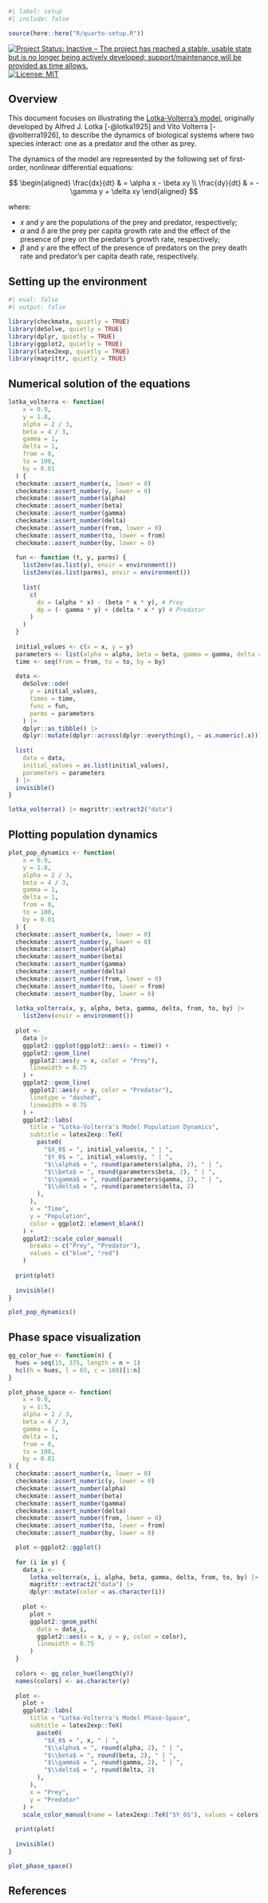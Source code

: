 ```r
#| label: setup
#| include: false

source(here::here("R/quarto-setup.R"))
```

<!-- badges: start -->
[![Project Status: Inactive – The project has reached a stable, usable state but is no longer being actively developed; support/maintenance will be provided as time allows.](https://www.repostatus.org/badges/latest/inactive.svg)](https://www.repostatus.org/#inactive)
[![License: MIT](https://img.shields.io/badge/license-MIT-green)](https://choosealicense.com/licenses/mit/)
<!-- badges: end -->

## Overview

This document focuses on illustrating the [Lotka-Volterra's model](https://en.wikipedia.org/wiki/Lotka%E2%80%93Volterra_equations), originally developed by Alfred J. Lotka [-@lotka1925] and Vito Volterra [-@volterra1926], to describe the dynamics of biological systems where two species interact: one as a predator and the other as prey.

The dynamics of the model are represented by the following set of first-order, nonlinear differential equations:

$$
\begin{aligned}
\frac{dx}{dt} & = \alpha x - \beta xy \\
\frac{dy}{dt} & = - \gamma y + \delta xy
\end{aligned}
$$

where:

- $x$ and $y$ are the populations of the prey and predator, respectively;
- $\alpha$ and $\delta$ are the prey per capita growth rate and the effect of the presence of prey on the predator's growth rate, respectively;
- $\beta$ and $\gamma$ are the effect of the presence of predators on the prey death rate and predator's per capita death rate, respectively.

## Setting up the environment

```r
#| eval: false
#| output: false

library(checkmate, quietly = TRUE)
library(deSolve, quietly = TRUE)
library(dplyr, quietly = TRUE)
library(ggplot2, quietly = TRUE)
library(latex2exp, quietly = TRUE)
library(magrittr, quietly = TRUE)
```

## Numerical solution of the equations

```r
lotka_volterra <- function(
    x = 0.9, 
    y = 1.8, 
    alpha = 2 / 3, 
    beta = 4 / 3, 
    gamma = 1, 
    delta = 1, 
    from = 0, 
    to = 100,
    by = 0.01
  ) {
  checkmate::assert_number(x, lower = 0)
  checkmate::assert_number(y, lower = 0)
  checkmate::assert_number(alpha)
  checkmate::assert_number(beta)
  checkmate::assert_number(gamma)
  checkmate::assert_number(delta)
  checkmate::assert_number(from, lower = 0)
  checkmate::assert_number(to, lower = from)
  checkmate::assert_number(by, lower = 0)
  
  fun <- function (t, y, parms) {
    list2env(as.list(y), envir = environment())
    list2env(as.list(parms), envir = environment())
    
    list(
      c(
        dx = (alpha * x) - (beta * x * y), # Prey
        dp = (- gamma * y) + (delta * x * y) # Predator
      )
    )
  }
  
  initial_values <- c(x = x, y = y)
  parameters <- list(alpha = alpha, beta = beta, gamma = gamma, delta = delta)
  time <- seq(from = from, to = to, by = by)
  
  data <- 
    deSolve::ode(
      y = initial_values,
      times = time, 
      func = fun,
      parms = parameters
    ) |>
    dplyr::as_tibble() |>
    dplyr::mutate(dplyr::across(dplyr::everything(), ~ as.numeric(.x)))
  
  list(
    data = data,
    initial_values = as.list(initial_values),
    parameters = parameters
  ) |>
  invisible()
}
```

```r
lotka_volterra() |> magrittr::extract2("data")
```

## Plotting population dynamics

```r
plot_pop_dynamics <- function(
    x = 0.9, 
    y = 1.8, 
    alpha = 2 / 3, 
    beta = 4 / 3, 
    gamma = 1, 
    delta = 1, 
    from = 0, 
    to = 100,
    by = 0.01
  ) {
  checkmate::assert_number(x, lower = 0)
  checkmate::assert_number(y, lower = 0)
  checkmate::assert_number(alpha)
  checkmate::assert_number(beta)
  checkmate::assert_number(gamma)
  checkmate::assert_number(delta)
  checkmate::assert_number(from, lower = 0)
  checkmate::assert_number(to, lower = from)
  checkmate::assert_number(by, lower = 0)
  
  lotka_volterra(x, y, alpha, beta, gamma, delta, from, to, by) |>
    list2env(envir = environment())
  
  plot <- 
    data |>
    ggplot2::ggplot(ggplot2::aes(x = time)) +
    ggplot2::geom_line(
      ggplot2::aes(y = x, color = "Prey"),
      linewidth = 0.75
    ) +
    ggplot2::geom_line(
      ggplot2::aes(y = y, color = "Predator"),
      linetype = "dashed",
      linewidth = 0.75
    ) +
    ggplot2::labs(
      title = "Lotka-Volterra's Model Population Dynamics",
      subtitle = latex2exp::TeX(
        paste0(
          "$X_0$ = ", initial_values$x, " | ",
          "$Y_0$ = ", initial_values$y, " | ",
          "$\\alpha$ = ", round(parameters$alpha, 2), " | ",
          "$\\beta$ = ", round(parameters$beta, 2), " | ",
          "$\\gamma$ = ", round(parameters$gamma, 2), " | ",
          "$\\delta$ = ", round(parameters$delta, 2)
        ),
      ),
      x = "Time", 
      y = "Population",
      color = ggplot2::element_blank()
    ) +
    ggplot2::scale_color_manual(
      breaks = c("Prey", "Predator"),
      values = c("blue", "red")
    )
  
  print(plot)
  
  invisible()
}
```

```r
plot_pop_dynamics()
```

## Phase space visualization

```r
gg_color_hue <- function(n) {
  hues = seq(15, 375, length = n + 1)
  hcl(h = hues, l = 65, c = 100)[1:n]
}
```

```r
plot_phase_space <- function(
    x = 0.9, 
    y = 1:5,
    alpha = 2 / 3, 
    beta = 4 / 3, 
    gamma = 1, 
    delta = 1, 
    from = 0, 
    to = 100,
    by = 0.01
) {
  checkmate::assert_number(x, lower = 0)
  checkmate::assert_numeric(y, lower = 0)
  checkmate::assert_number(alpha)
  checkmate::assert_number(beta)
  checkmate::assert_number(gamma)
  checkmate::assert_number(delta)
  checkmate::assert_number(from, lower = 0)
  checkmate::assert_number(to, lower = from)
  checkmate::assert_number(by, lower = 0)

  plot <-ggplot2::ggplot()
  
  for (i in y) {
    data_i <- 
      lotka_volterra(x, i, alpha, beta, gamma, delta, from, to, by) |>
      magrittr::extract2("data") |>
      dplyr::mutate(color = as.character(i))
    
    plot <-
      plot +
      ggplot2::geom_path(
        data = data_i,
        ggplot2::aes(x = x, y = y, color = color),
        linewidth = 0.75
      )
  }
  
  colors <- gg_color_hue(length(y))
  names(colors) <- as.character(y)
  
  plot <-
    plot +
    ggplot2::labs(
      title = "Lotka-Volterra's Model Phase-Space",
      subtitle = latex2exp::TeX(
        paste0(
          "$X_0$ = ", x, " | ",
          "$\\alpha$ = ", round(alpha, 2), " | ",
          "$\\beta$ = ", round(beta, 2), " | ",
          "$\\gamma$ = ", round(gamma, 2), " | ",
          "$\\delta$ = ", round(delta, 2)
        ),
      ),
      x = "Prey",
      y = "Predator"
    ) +
    scale_color_manual(name = latex2exp::TeX("$Y_0$"), values = colors)
  
  print(plot)
  
  invisible()
}
```

```r
plot_phase_space()
```

## References {.unnumbered}

::: {#refs}
:::
